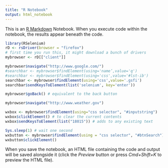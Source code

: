 ```yaml
---
title: "R Notebook"
output: html_notebook
---
```


This is an [R Markdown](http://rmarkdown.rstudio.com) Notebook. When you execute code within the notebook, the results appear beneath the code. 

```r
library(RSelenium)
rD <- rsDriver(browser = "firefox")
# first time you run this, it might download a bunch of drivers
mybrowser <- rD[["client"]]
```

```r
mybrowser$navigate("http://www.google.com/")
#searchbar <- mybrowser$findElement(using='name’,value='q')
#searchbar <- mybrowser$findElement(using='css',value='#lst-ib')
searchbar <- mybrowser$findElement(using='css',value='.gsfi')
searchbar$sendKeysToElement(list('selenium', key='enter'))
```

```r
mybrowser$goBack() # equivalent to the back button
```

```r
mybrowser$navigate("http://www.weather.gov")

wxbox <- mybrowser$findElement(using="css selector", "#inputstring")
wxbox$clickElement() # to clear the current contents
wxbox$sendKeysToElement(list("18015")) # adds to any existing text

Sys.sleep(1) # wait one second
wxbutton <- mybrowser$findElement(using = "css selector", "#btnSearch")
wxbutton$clickElement()
```

When you save the notebook, an HTML file containing the code and output will be saved alongside it (click the *Preview* button or press *Cmd+Shift+K* to preview the HTML file).
